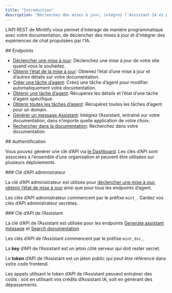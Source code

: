 ```yaml
---
title: "Introduction"
description: "Déclenchez des mises à jour, intégrez l’Assistant IA et plus encore"
---
```


L’API REST de Mintlify vous permet d’interagir de manière programmatique avec votre documentation, de déclencher des mises à jour et d’intégrer des expériences de chat propulsées par l’IA.

<div id="endpoints">
  ## Endpoints
</div>

* [Déclencher une mise à jour](/fr/api-reference/update/trigger): Déclenchez une mise à jour de votre site quand vous le souhaitez.
* [Obtenir l’état de la mise à jour](/fr/api-reference/update/status): Obtenez l’état d’une mise à jour et d’autres détails sur votre documentation.
* [Créer une tâche d’agent](/fr/api-reference/agent/create-agent-job): Créez une tâche d’agent pour modifier automatiquement votre documentation.
* [Obtenir une tâche d’agent](/fr/api-reference/agent/get-agent-job): Récupérez les détails et l’état d’une tâche d’agent spécifique.
* [Obtenir toutes les tâches d’agent](/fr/api-reference/agent/get-all-jobs): Récupérez toutes les tâches d’agent pour un domain.
* [Générer un message Assistant](/fr/api-reference/assistant/create-assistant-message): Intégrez l’Assistant, entraîné sur votre documentation, dans n’importe quelle application de votre choix.
* [Rechercher dans la documentation](/fr/api-reference/assistant/search): Recherchez dans votre documentation.

<div id="authentication">
  ## Authentification
</div>

Vous pouvez générer une clé d’API via [le Dashboard](https://dashboard.mintlify.com/settings/organization/api-keys). Les clés d’API sont associées à l’ensemble d’une organisation et peuvent être utilisées sur plusieurs déploiements.

<div id="admin-api-key">
  ### Clé d’API administrateur
</div>

La clé d’API administrateur est utilisée pour [déclencher une mise à jour](/fr/api-reference/update/trigger), [obtenir l’état de mise à jour](/fr/api-reference/update/status) ainsi que pour tous les endpoints d’agent.

Les clés d’API administrateur commencent par le préfixe `mint_`. Gardez vos clés d’API administrateur secrètes.

<div id="assistant-api-key">
  ### Clé d’API de l’Assistant
</div>

La clé d’API de l’Assistant est utilisée pour les endpoints [Generate assistant message](/fr/api-reference/assistant/create-assistant-message) et [Search documentation](/fr/api-reference/assistant/search).

Les clés d’API de l’Assistant commencent par le préfixe `mint_dsc_`.

La **key** d’API de l’Assistant est un jeton côté serveur qui doit rester secret.

Le **token** d’API de l’Assistant est un jeton public qui peut être référencé dans votre code frontend.

<Note>
  Les appels utilisant le token d’API de l’Assistant peuvent entraîner des coûts : soit en utilisant vos crédits d’Assistant IA, soit en générant des dépassements.
</Note>